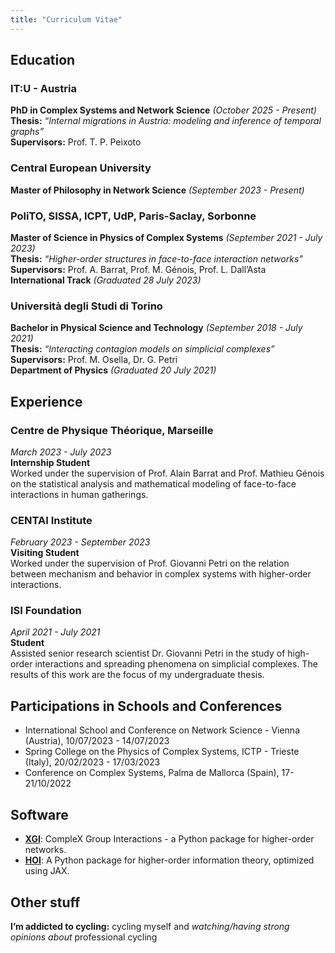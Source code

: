```yaml
---
title: "Curriculum Vitae"
---
```


## Education

### IT:U - Austria
**PhD in Complex Systems and Network Science** *(October 2025 - Present)* 
**Thesis:** *"Internal migrations in Austria: modeling and inference of temporal graphs"*  
**Supervisors:** Prof. T. P. Peixoto

### Central European University  
**Master of Philosophy in Network Science** *(September 2023 - Present)*    

### PoliTO, SISSA, ICPT, UdP, Paris-Saclay, Sorbonne  
**Master of Science in Physics of Complex Systems** *(September 2021 - July 2023)*    
**Thesis:** *"Higher-order structures in face-to-face interaction networks"*  
**Supervisors:** Prof. A. Barrat, Prof. M. Génois, Prof. L. Dall'Asta  
**International Track** *(Graduated 28 July 2023)*  

### Università degli Studi di Torino  
**Bachelor in Physical Science and Technology** *(September 2018 - July 2021)*  
**Thesis:** *"Interacting contagion models on simplicial complexes"*  
**Supervisors:** Prof. M. Osella, Dr. G. Petri  
**Department of Physics** *(Graduated 20 July 2021)*  

## Experience

### Centre de Physique Théorique, Marseille 
*March 2023 - July 2023*  
**Internship Student**  
Worked under the supervision of Prof. Alain Barrat and Prof. Mathieu Génois on the statistical analysis and mathematical modeling of face-to-face interactions in human gatherings.

### CENTAI Institute 
*February 2023 - September 2023*  
**Visiting Student**  
Worked under the supervision of Prof. Giovanni Petri on the relation between mechanism and behavior in complex systems with higher-order interactions.

### ISI Foundation 
*April 2021 - July 2021*  
**Student**  
Assisted senior research scientist Dr. Giovanni Petri in the study of high-order interactions and spreading phenomena on simplicial complexes. The results of this work are the focus of my undergraduate thesis.

## Participations in Schools and Conferences

- International School and Conference on Network Science - Vienna (Austria), 10/07/2023 - 14/07/2023  
- Spring College on the Physics of Complex Systems, ICTP - Trieste (Italy), 20/02/2023 - 17/03/2023  
- Conference on Complex Systems, Palma de Mallorca (Spain), 17-21/10/2022  

## Software

- **[XGI](https://xgi.readthedocs.io/en/stable/)**: CompleX Group Interactions - a Python package for higher-order networks.  
- **[HOI](https://brainets.github.io/hoi/)**: A Python package for higher-order information theory, optimized using JAX.  

## Other stuff
**I'm addicted to cycling:** cycling myself and *watching/having strong opinions about* professional cycling

